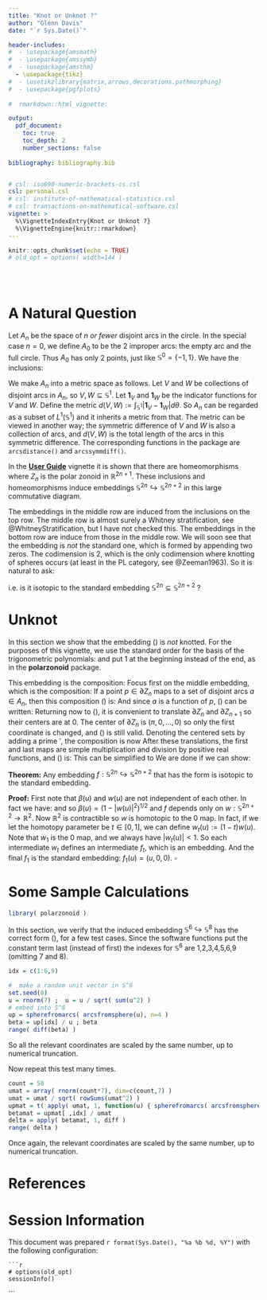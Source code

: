 ```yaml
---
title: "Knot or Unknot ?"
author: "Glenn Davis"
date: "`r Sys.Date()`"

header-includes:
#  - \usepackage{amsmath}
#  - \usepackage{amssymb}
#  - \usepackage{amsthm}
  - \usepackage{tikz}
#  - \usetikzlibrary{matrix,arrows,decorations.pathmorphing}     
#  - \usepackage{pgfplots}
   
#  rmarkdown::html_vignette:

output: 
  pdf_document:  
    toc: true
    toc_depth: 2
    number_sections: false
    
bibliography: bibliography.bib


# csl: iso690-numeric-brackets-cs.csl
csl: personal.csl
# csl: institute-of-mathematical-statistics.csl
# csl: transactions-on-mathematical-software.csl
vignette: >
  %\VignetteIndexEntry{Knot or Unknot ?}
  %\VignetteEngine{knitr::rmarkdown}
---
```



```r
knitr::opts_chunk$set(echo = TRUE)
# old_opt = options( width=144 )
```

<br><br>


# A Natural Question

Let $A_n$ be the space of $n$ _or fewer_
disjoint arcs in the circle.
In the special case $n{=}0$, we define $A_0$ to be
the 2 improper arcs:  the empty arc and the full circle.
Thus $A_0$ has only 2 points, just like $\mathbb{S}^0 = \{-1,1\}$.
We have the inclusions:

\begin{center}
\begin{tikzpicture}[scale=1.75]

\node (A2) at (0,0) {$A_0$};
\node     at (0.5,0) {$\subseteq$};
\node (B2) at (1,0) {$A_1$};
\node     at (1.5,0) {$\subseteq$};
\node (C2) at (2,0) {$A_2$};
\node     at (2.5,0) {$\subseteq$};
\node (D2) at (3,0) {$...$};
\node     at (3.5,0) {$\subseteq$};
\node (E2) at (4,0) {$A_n$};
\node     at (4.5,0) {$\subseteq$};
\node (F2) at (5,0) {$A_{n+1}$};
\node     at (5.5,0) {$\subseteq$};
\node (G2) at (6,0) {$...$};
\end{tikzpicture}
\end{center}

We make $A_n$ into a metric space as follows.
Let $V$ and $W$ be collections of disjoint arcs in $A_n$, so $V , W \subseteq \mathbb{S}^1$.
Let $\mathbf{1}_{V}$ and  $\mathbf{1}_{W}$ be the indicator functions
for $V$ and $W$.
Define the metric
$d(V,W) := \int_{\mathbb{S}^1} \lvert \mathbf{1}_{V} - \mathbf{1}_{W} \rvert d\theta$.
So $A_n$ can be regarded as a subset of $L^1(\mathbb{S}^1)$ and it inherits a metric from that.
The metric can be viewed in another way; the symmetric difference of $V$ and $W$ is
also a collection of arcs, and $d(V,W)$ is the total length of the arcs in this
symmetric difference.
The corresponding functions in the package are `arcsdistance()` and `arcssymmdiff()`.

In the [**User Guide**](../vignettes/polarzonoid-guide.html) vignette
it is shown that there are homeomorphisms
\begin{equation}
A_n  ~~ \longleftrightarrow  ~~  \partial Z_n ~~ \longleftrightarrow ~~ \mathbb{S}^{2n}
\end{equation}
where $Z_n$ is the polar zonoid in $\mathbb{R}^{2n+1}$.
These inclusions and homeomorphisms induce embeddings
$\mathbb{S}^{2n} \hookrightarrow \mathbb{S}^{2n+2}$
in this large commutative diagram.

\begin{center}
\begin{tikzpicture}[scale=1.75]

\node (A2) at (0,2) {$A_0$};
\node     at (0.5,2) {$\subseteq$};
\node (B2) at (1,2) {$A_1$};
\node     at (1.5,2) {$\subseteq$};
\node (C2) at (2,2) {$A_2$};
\node     at (2.5,2) {$\subseteq$};
\node (D2) at (3,2) {$...$};
\node     at (3.5,2) {$\subseteq$};
\node (E2) at (4,2) {$A_n$};
\node     at (4.5,2) {$\subseteq$};
\node (F2) at (5,2) {$A_{n+1}$};
\node     at (5.5,2) {$\subseteq$};
\node (G2) at (6,2) {$...$};


\node (A1) at (0,1) {$\partial Z_0$};
\node     at (0.5,1) {$\hookrightarrow$};
\node (B1) at (1,1) {$\partial Z_1$};
\node     at (1.5,1) {$\hookrightarrow$};
\node (C1) at (2,1) {$\partial Z_2$};
\node     at (2.5,1) {$\hookrightarrow$};
\node (D1) at (3,1) {$...$};
\node     at (3.5,1) {$\hookrightarrow$};
\node (E1) at (4,1) {$\partial Z_n$};
\node     at (4.5,1) {$\hookrightarrow$};
\node (F1) at (5,1) {$\partial Z_{n+1}$};
\node     at (5.5,1) {$\hookrightarrow$};
\node (G1) at (6,1) {$...$};


\node (A0) at (0,0) {$\mathbb{S}^0$};
\node     at (0.5,0) {$\hookrightarrow$};
\node (B0) at (1,0) {$\mathbb{S}^2$};
\node     at (1.5,0) {$\hookrightarrow$};
\node (C0) at (2,0) {$\mathbb{S}^4$};
\node     at (2.5,0) {$\hookrightarrow$};
\node (D0) at (3,0) {$...$};
\node     at (3.5,0) {$\hookrightarrow$};
\node (E0) at (4,0) {$\mathbb{S}^{2n}$};
\node     at (4.5,0) {$\hookrightarrow$};
\node (F0) at (5,0) {$\mathbb{S}^{2n+2}$};
\node     at (5.5,0) {$\hookrightarrow$};
\node (G0) at (6,0) {$...$};

\draw [<->] (A0) to (A1);
\draw [<->] (A1) to (A2);
\draw [<->] (B0) to (B1);
\draw [<->] (B1) to (B2);
\draw [<->] (C0) to (C1);
\draw [<->] (C1) to (C2);
\draw [<->] (E0) to (E1);
\draw [<->] (E1) to (E2);
\draw [<->] (F0) to (F1);
\draw [<->] (F1) to (F2);

\end{tikzpicture}
\end{center}

The embeddings in the middle row are induced from the
inclusions on the top row.
The middle row is almost surely a Whitney stratification,
see @WhitneyStratification, but I have not checked this.
The embeddings in the bottom row are induce from those
in the middle row.
We will soon see that the embedding
\begin{equation}\label{embedding}
\mathbb{S}^{2n} \hookrightarrow \mathbb{S}^{2n+2}
\end{equation}
is *not* the standard one, which is formed by appending two zeros.
The codimension is 2,
which is the only codimension where knotting of spheres occurs
(at least in the PL category, see @Zeeman1963).
So it is natural to ask:
\begin{center}
Q: Is the embedding $\mathbb{S}^{2n} \hookrightarrow \mathbb{S}^{2n+2}$ unknotted ?
\end{center}
i.e. is it isotopic to the standard embedding
$\mathbb{S}^{2n} \subseteq \mathbb{S}^{2n+2}$ ?



\medskip

# Unknot

In this section we show that the embedding (\ref{embedding}) is *not* knotted.
For the purposes of this vignette, we use the standard order
for the basis of the trigonometric polynomials:
\begin{equation}
1, \cos(\theta),\sin(\theta), \cos(2\theta),\sin(2\theta),  ... ,\cos(n\theta),\sin(n\theta)  ~~~~~~~~ \theta \in [0,2\pi]
\end{equation}
and put $1$ at the beginning instead of the end,
as in the **polarzonoid** package.

This embedding is the composition:
\begin{equation}\label{comp1}
\mathbb{S}^{2n}  ~~  \to  ~~  \partial Z_n ~~ \hookrightarrow  ~~ \partial Z_{n+1} ~~ \to ~~ \mathbb{S}^{2n+2}
\end{equation}
Focus first on the middle embedding, which is the composition:
\begin{equation}\label{comp2}
\partial Z_n ~~ \to ~~  A_n  ~~ \subseteq  ~~  A_{n+1} ~~ \to  ~~ \partial Z_{n+1}
\end{equation}
If a point $p \in \partial Z_n$ maps to a set of disjoint arcs $a \in A_n$,
then this composition (\ref{comp2}) is:
\begin{equation}
p ~~ \mapsto ~~ \left( ~ p, \int_{a} \cos( (n+1)\theta ) d\theta ,  \int_{a} \sin( (n+1)\theta ) d\theta ~ \right)
\end{equation}\label{comp3}
And since $a$ is a function of $p$, (\ref{comp3}) can be written:
\begin{equation}\label{compv}
p ~~ \mapsto ~~ \left( ~ p, ~ v(p) ~ \right) ~~~~ \text{for a function} ~ v : \partial Z_n \to \mathbb{R}^2
\end{equation}
Returning now to (\ref{comp1}), it is convenient to translate 
$\partial Z_n$ and $\partial Z_{n+1}$ so their centers are at 0.
The center of $\partial Z_n$ is $(\pi, 0, ... , 0)$ so only the first coordinate
is changed, and (\ref{compv}) is still valid.
Denoting the centered sets by adding a prime $'$, the composition is now
\begin{equation}\label{comp4}
\mathbb{S}^{2n}  ~~  \to  ~~  \partial Z_n' ~~ \hookrightarrow  ~~ \partial Z_{n+1}' ~~ \to ~~ \mathbb{S}^{2n+2}
\end{equation}
After these translations, the first and last maps are simple multiplication and
division by positive real functions, and (\ref{comp4}) is:
\begin{equation}
u ~~ \mapsto ~~ \left( ~ \alpha(u) u, v( \alpha(u) u ) ~ \right)
~/~  \left(  \alpha^2(u) + \lvert v( \alpha(u) u ) \rvert ^2 ~ \right) ^{1/2} ~~~~~  \text{where} ~~ |u|=1  ~~ \text{and}  ~~ \alpha(u) > 0
\end{equation}
This can be simplified to
\begin{equation}\label{form}
u ~~ \mapsto ~~ \left( ~ \beta(u) u, ~ w(u) ~ \right) ~~~~~  \text{where} ~~ \beta(u) > 0 ~~ \text{and} ~~ w(u) \in \mathbb{R}^2 ~~ \text{and} ~~ \lvert w(u) \rvert < 1
\end{equation}
We are done if we can show:

**Theorem:**
Any embedding $f : \mathbb{S}^{2n} \hookrightarrow \mathbb{S}^{2n+2}$ that has the form
\begin{equation}
f(u) ~ = ~ \left( ~ \beta(u) u, ~ w(u) ~ \right) ~~~~~  \text{where} ~~ \beta(u) > 0 ~~ \text{and} ~~ w(u) \in \mathbb{R}^2 ~~ \text{and} ~~ \lvert w(u) \rvert < 1
\end{equation}
is isotopic to the standard embedding.

**Proof:**
First note that $\beta(u)$ and $w(u)$ are not independent of each other.
In fact we have:
\begin{equation}
1 ~=~ {\lvert f(u) \rvert}^2 ~=~ \beta(u)^2 \cdot 1^2 ~+~ {\lvert w(u) \rvert} ^2
\end{equation}
and so $\beta(u) = { \left( 1 - {\lvert w(u) \rvert} ^2 \right) }^{1/2}$
and $f$ depends only on $w : \mathbb{S}^{2n+2} \to \mathbb{R}^2$.
Now $\mathbb{R}^2$ is contractible so $w$ is homotopic to the 0 map.
In fact, if we let the homotopy parameter be $t \in [0,1]$,
we can define $w_t(u) := (1-t) w(u)$.
Note that $w_1$ is the 0 map,
and we always have $\lvert w_t(u) \rvert < 1$.
So each intermediate $w_t$ defines an intermediate $f_t$, which is an embedding.
And the final $f_1$ is the standard embedding: $f_1(u) = (u,0,0)$.
$\square$



\medskip

# Some Sample Calculations

```r
library( polarzonoid )
```

In this section, we verify that the induced embedding
$\mathbb{S}^6 ~ \hookrightarrow ~ \mathbb{S}^8$ has the correct form (\ref{form}),
for a few test cases.
Since the software functions put the constant term last (instead of first)
the indexes for $\mathbb{S}^6$ are 1,2,3,4,5,6,9 (omitting 7 and 8).

```r
idx = c(1:6,9)

#  make a random unit vector in S^6
set.seed(0)
u = rnorm(7) ;  u = u / sqrt( sum(u^2) )
# embed into S^8
up = spherefromarcs( arcsfromsphere(u), n=4 )
beta = up[idx] / u ; beta
range( diff(beta) )
```
So all the relevant coordinates are scaled by the same number, up to numerical truncation.

Now repeat this test many times.
```r
count = 50
umat = array( rnorm(count*7), dim=c(count,7) )
umat = umat / sqrt( rowSums(umat^2) )
upmat = t( apply( umat, 1, function(u) { spherefromarcs( arcsfromsphere(u), n=4 ) } ) )
betamat = upmat[ ,idx] / umat
delta = apply( betamat, 1, diff )
range( delta )
```
Once again, the relevant coordinates are scaled by the same number, up to numerical truncation.



\medskip

# References

<div id="refs"></div>





\medskip

# Session Information

This document was prepared
`r format(Sys.Date(), "%a %b %d, %Y")`
with the following configuration:

```
```r
# options(old_opt)
sessionInfo()
```
```

